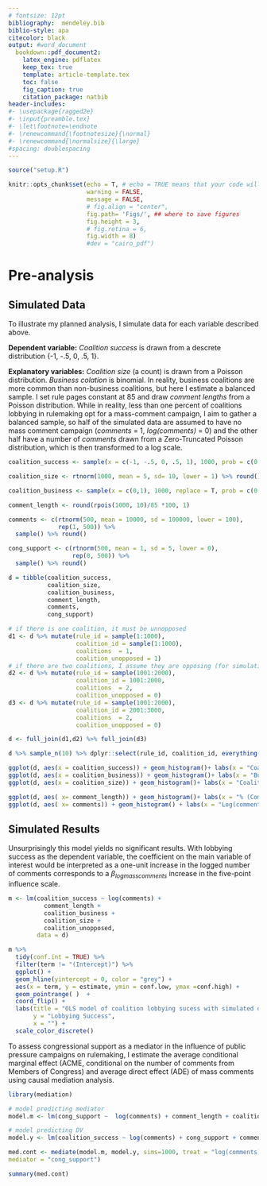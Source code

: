 ```yaml
---
# fontsize: 12pt
bibliography:  mendeley.bib
biblio-style: apa
citecolor: black
output: #word_document
  bookdown::pdf_document2:
    latex_engine: pdflatex
    keep_tex: true
    template: article-template.tex
    toc: false
    fig_caption: true
    citation_package: natbib
header-includes:
#- \usepackage{ragged2e}
#- \input{preamble.tex}
#- \let\footnote=\endnote
#- \renewcommand{\footnotesize}{\normal}
#- \renewcommand{\normalsize}{\large}
#spacing: doublespacing
---
```


```r
source("setup.R")

knitr::opts_chunk$set(echo = T, # echo = TRUE means that your code will show
                      warning = FALSE,
                      message = FALSE,
                      # fig.align = "center", 
                      fig.path= 'Figs/', ## where to save figures
                      fig.height = 3,
                      # fig.retina = 6,
                      fig.width = 8)
                      #dev = "cairo_pdf")
```

# Pre-analysis

## Simulated Data

To illustrate my planned analysis, I simulate data for each variable described above. 

**Dependent variable:** *Coalition success* is drawn from a descrete distribution {-1, -.5, 0, .5, 1}. 

**Explanatory variables:** *Coalition size* (a count) is drawn from a Poisson distribution. *Business colation* is binomial. In reality, business coalitions are more common than non-business coalitions, but here I estimate a balanced sample. I set rule pages constant at 85 and draw *comment lengths* from a Poisson distribution. While in reality, less than one percent of coalitions lobbying in rulemaking opt for a mass-comment campaign, I aim to gather a balanced sample, so half of the simulated data are assumed to have no mass comment campaign (*comments* = 1, *log(comments)* = 0) and the other half have a number of *comments* drawn from a Zero-Truncated Poisson distribution, which is then transformed to a log scale. 

```r
coalition_success <- sample(x = c(-1, -.5, 0, .5, 1), 1000, prob = c(0.1, 0.3, .1, 0.4, 0.1), replace = T)

coalition_size <- rtnorm(1000, mean = 5, sd= 10, lower = 1) %>% round()

coalition_business <- sample(x = c(0,1), 1000, replace = T, prob = c(0.3, .7))

comment_length <- round(rpois(1000, 10)/85 *100, 1)

comments <- c(rtnorm(500, mean = 10000, sd = 100000, lower = 100), 
              rep(1, 500)) %>% 
  sample() %>% round()

cong_support <- c(rtnorm(500, mean = 1, sd = 5, lower = 0), 
                  rep(0, 500)) %>%
  sample() %>% round() 

d = tibble(coalition_success, 
           coalition_size, 
           coalition_business, 
           comment_length, 
           comments, 
           cong_support)

# if there is one coalition, it must be unnopposed
d1 <- d %>% mutate(rule_id = sample(1:1000), 
                   coalition_id = sample(1:1000), 
                   coalitions  = 1, 
                   coalition_unopposed = 1)
# if there are two coalitions, I assume they are opposing (for simulation only)
d2 <- d %>% mutate(rule_id = sample(1001:2000),  
                   coalition_id = 1001:2000, 
                   coalitions  = 2, 
                   coalition_unopposed = 0)
d3 <- d %>% mutate(rule_id = sample(1001:2000),  
                   coalition_id = 2001:3000, 
                   coalitions  = 2, 
                   coalition_unopposed = 0)

d <- full_join(d1,d2) %>% full_join(d3) 

d %>% sample_n(10) %>% dplyr::select(rule_id, coalition_id, everything()) %>% knitr::kable(caption = "Simulated data") %>% kable_styling(font_size = 5)
```

```r
ggplot(d, aes(x = coalition_success)) + geom_histogram()+ labs(x = "Coalition Success")
ggplot(d, aes(x = coalition_business)) + geom_histogram()+ labs(x = "Business Coalition")
ggplot(d, aes(x = coalition_size)) + geom_histogram()+ labs(x = "Coalition size")
```

```r
ggplot(d, aes( x= comment_length)) + geom_histogram()+ labs(x = "% (Comment length/proposed rule length)*100")
ggplot(d, aes( x= comments)) + geom_histogram() + labs(x = "Log(comments)")
```

## Simulated Results
Unsurprisingly this model yields no significant results. With lobbying success as the dependent variable, the coefficient on the main variable of interest would be interpreted as a one-unit increase in the logged number of comments corresponds to a $\beta_{logmasscomments}$ increase in the five-point influence scale.

```r
m <- lm(coalition_success ~ log(comments) + 
          comment_length + 
          coalition_business +  
          coalition_size + 
          coalition_unopposed, 
        data = d) 
```

```r
m %>%
  tidy(conf.int = TRUE) %>% 
  filter(term != "(Intercept)") %>% 
  ggplot() + 
  geom_hline(yintercept = 0, color = "grey") + 
  aes(x = term, y = estimate, ymin = conf.low, ymax =conf.high) + 
  geom_pointrange( )  + 
  coord_flip() +
  labs(title = "OLS model of coalition lobbying sucess with simulated data",
       y = "Lobbying Success", 
       x = "") + 
  scale_color_discrete()
```

To assess congressional support as a mediator in the influence of public pressure campaigns on rulemaking, I estimate the average conditional marginal effect (ACME, conditional on the number of comments from Members of Congress) and average direct effect (ADE) of mass comments using causal mediation analysis. 

```r
library(mediation)

# model predicting mediator
model.m <- lm(cong_support ~  log(comments) + comment_length + coalition_business+  coalition_size + coalition_unopposed, data = d) 

# model predicting DV
model.y <- lm(coalition_success ~ log(comments) + cong_support + comment_length + coalition_business+  coalition_size + coalition_unopposed, data = d) 

med.cont <- mediate(model.m, model.y, sims=1000, treat = "log(comments)",
mediator = "cong_support")

summary(med.cont)
```